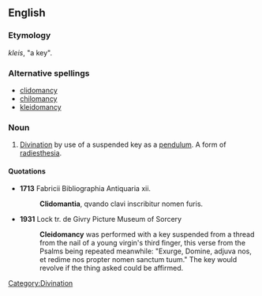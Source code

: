 ==English==

===Etymology===
{{AGr.}} ''kleis'', "a key".

===Alternative spellings===
*[[clidomancy]]
*[[chilomancy]]
*[[kleidomancy]]

===Noun===
{{en-noun|-}}

# [[divination|Divination]] by use of a suspended key as a [[pendulum]]. A form of [[radiesthesia]].

====Quotations====
*'''1713''' Fabricii Bibliographia Antiquaria xii.
*:'''Clidomantia''', qvando clavi inscribitur nomen furis.
*'''1931''' Lock tr. de Givry Picture Museum of Sorcery
*:'''Cleidomancy''' was performed with a key suspended from a thread from the nail of a young virgin's third finger, this verse from the Psalms being repeated meanwhile: "Exurge, Domine, adjuva nos, et redime nos propter nomen sanctum tuum." The key would revolve if the thing asked could be affirmed.

[[Category:Divination]]